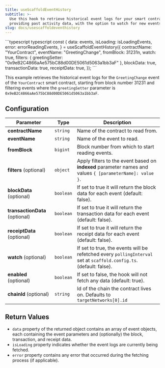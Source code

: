 ```yaml
---
title: useScaffoldEventHistory
subtitle: >-
  Use this hook to retrieve historical event logs for your smart contract,
  providing past activity data, with the option to watch for new events.
slug: docs/usescaffoldeventhistory
---
```



<CodeGroup>
  ```typescript typescript
  const {
    data: events,
    isLoading: isLoadingEvents,
    error: errorReadingEvents,
  } = useScaffoldEventHistory({
    contractName: "YourContract",
    eventName: "GreetingChange",
    fromBlock: 31231n,
    watch: true,
    filters: { greetingSetter: "0x9eB2C4866aAe575bC88d00DE5061d5063a1bb3aF" },
    blockData: true,
    transactionData: true,
    receiptData: true,
  });
  ```
</CodeGroup>

This example retrieves the historical event logs for the `GreetingChange` event of the `YourContract` smart contract, starting from block number 31231 and filtering events where the `greetingSetter` parameter is `0x9eB2C4866aAe575bC88d00DE5061d5063a1bb3aF`.

## Configuration

| Parameter                      | Type      | Description                                                                                                         |
| ------------------------------ | --------- | ------------------------------------------------------------------------------------------------------------------- |
| **contractName**               | `string`  | Name of the contract to read from.                                                                                  |
| **eventName**                  | `string`  | Name of the event to read.                                                                                          |
| **fromBlock**                  | `bigint`  | Block number from which to start reading events.                                                                    |
| **filters** (optional)         | `object`  | Apply filters to the event based on **indexed** parameter names and values `{ [parameterName]: value }`.            |
| **blockData** (optional)       | `boolean` | If set to true it will return the block data for each event (default: false).                                       |
| **transactionData** (optional) | `boolean` | If set to true it will return the transaction data for each event (default: false).                                 |
| **receiptData** (optional)     | `boolean` | If set to true it will return the receipt data for each event (default: false).                                     |
| **watch** (optional)           | `boolean` | If set to true, the events will be refetched every `pollingInterval` set at `scaffold.config.ts`. (default: false). |
| **enabled** (optional)         | `boolean` | If set to false, the hook will not fetch any data (default: true).                                                  |
| **chainId** (optional)         | `string`  | Id of the chain the contract lives on. Defaults to `targetNetworks[0].id`                                           |

## Return Values

* `data` property of the returned object contains an array of event objects, each containing the event parameters and (optionally) the block, transaction, and receipt data.
* `isLoading` property indicates whether the event logs are currently being fetched.
* `error` property contains any error that occurred during the fetching process (if applicable).

